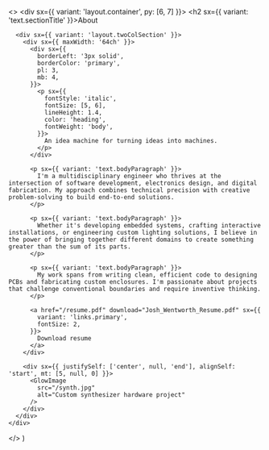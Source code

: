 
  <>
    <div sx={{ variant: 'layout.container', py: [6, 7] }}>
      <h2 sx={{ variant: 'text.sectionTitle' }}>About</h2>

      <div sx={{ variant: 'layout.twoColSection' }}>
        <div sx={{ maxWidth: '64ch' }}>
          <div sx={{
            borderLeft: '3px solid',
            borderColor: 'primary',
            pl: 3,
            mb: 4,
          }}>
            <p sx={{
              fontStyle: 'italic',
              fontSize: [5, 6],
              lineHeight: 1.4,
              color: 'heading',
              fontWeight: 'body',
            }}>
              An idea machine for turning ideas into machines.
            </p>
          </div>

          <p sx={{ variant: 'text.bodyParagraph' }}>
            I'm a multidisciplinary engineer who thrives at the intersection of software development, electronics design, and digital fabrication. My approach combines technical precision with creative problem-solving to build end-to-end solutions.
          </p>

          <p sx={{ variant: 'text.bodyParagraph' }}>
            Whether it's developing embedded systems, crafting interactive installations, or engineering custom lighting solutions, I believe in the power of bringing together different domains to create something greater than the sum of its parts.
          </p>

          <p sx={{ variant: 'text.bodyParagraph' }}>
            My work spans from writing clean, efficient code to designing PCBs and fabricating custom enclosures. I'm passionate about projects that challenge conventional boundaries and require inventive thinking.
          </p>

          <a href="/resume.pdf" download="Josh_Wentworth_Resume.pdf" sx={{
            variant: 'links.primary',
            fontSize: 2,
          }}>
            Download resume
          </a>
        </div>

        <div sx={{ justifySelf: ['center', null, 'end'], alignSelf: 'start', mt: [5, null, 0] }}>
          <GlowImage
            src="/synth.jpg"
            alt="Custom synthesizer hardware project"
          />
        </div>
      </div>
    </div>

  </>
)
